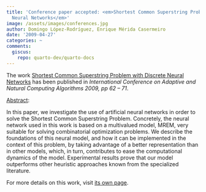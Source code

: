```yaml
---
title: 'Conference paper accepted: <em>Shortest Common Superstring Problem with Discrete
  Neural Networks</em>'
image: /assets/images/conferences.jpg
author: Domingo López-Rodríguez, Enrique Mérida Casermeiro
date: '2009-04-27'
categories: ~
comments:
  giscus:
    repo: quarto-dev/quarto-docs
---
```


The work <u>Shortest Common Superstring Problem with Discrete Neural Networks</u> has been published in <em>International Conference on Adaptive and Natural Computing Algorithms 2009, pp 62 &ndash; 71</em>.

<u>Abstract</u>:



In this paper, we investigate the use of artificial neural networks in order to solve the Shortest Common Superstring Problem. Concretely, the neural network used in this work is based on a multivalued model, MREM, very suitable for solving combinatorial optimization problems. We describe the foundations of this neural model, and how it can be implemented in the context of this problem, by taking advantage of a better representation than in other models, which, in turn, contributes to ease the computational dynamics of the model. Experimental results prove that our model outperforms other heuristic approaches known from the specialized literature.




For more details on this work, visit <a href='/publications/conferences/2009-icannga1'>its own page</a>.

